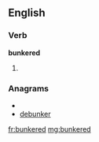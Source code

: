 ==English==

===Verb===
'''bunkered'''

# {{past of|[[bunker]]}}

===Anagrams===
* {{alphagram|bdeeknru}}
* [[debunker#English|debunker]]

[[fr:bunkered]]
[[mg:bunkered]]